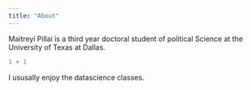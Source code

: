 ```yaml
---
title: "About"
---
```


Maitreyi Pillai is a third year doctoral student of political Science at the University of Texas at Dallas.

```r
1 + 1
```

I ususally enjoy the datascience classes.
